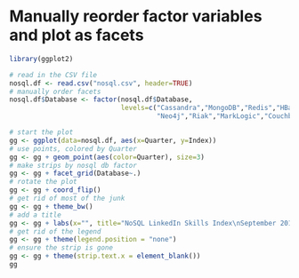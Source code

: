 Manually reorder factor variables and plot as facets
========================================================

```r
library(ggplot2)

# read in the CSV file
nosql.df <- read.csv("nosql.csv", header=TRUE)
# manually order facets
nosql.df$Database <- factor(nosql.df$Database,
                            levels=c("Cassandra","MongoDB","Redis","HBase","CouchDB",
                                     "Neo4j","Riak","MarkLogic","Couchbase","DynamoDB"))

# start the plot
gg <- ggplot(data=nosql.df, aes(x=Quarter, y=Index))
# use points, colored by Quarter
gg <- gg + geom_point(aes(color=Quarter), size=3)
# make strips by nosql db factor
gg <- gg + facet_grid(Database~.)
# rotate the plot
gg <- gg + coord_flip()
# get rid of most of the junk
gg <- gg + theme_bw()
# add a title
gg <- gg + labs(x="", title="NoSQL LinkedIn Skills Index\nSeptember 2013")
# get rid of the legend
gg <- gg + theme(legend.position = "none")
# ensure the strip is gone
gg <- gg + theme(strip.text.x = element_blank())
gg
```
